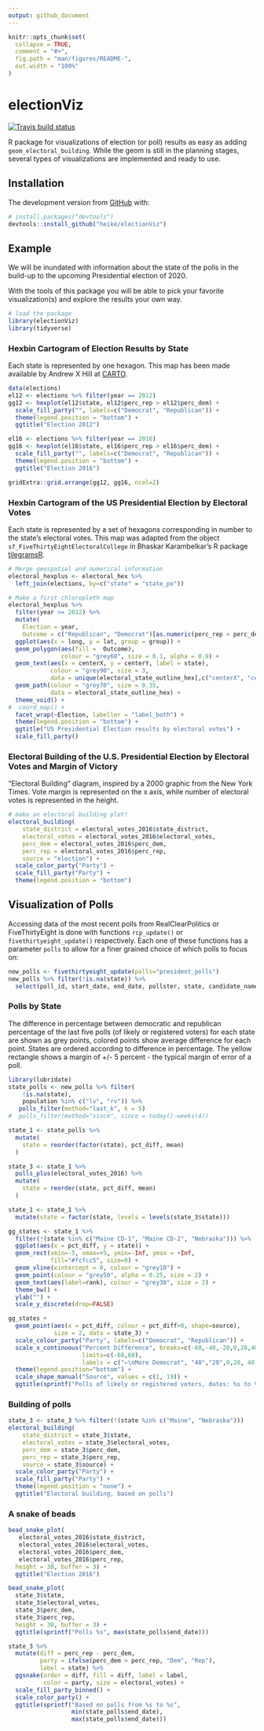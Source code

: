 ```yaml
---
output: github_document
---
```


<!-- README.md is generated from README.Rmd. Please edit that file -->



```r
knitr::opts_chunk$set(
  collapse = TRUE,
  comment = "#>",
  fig.path = "man/figures/README-",
  out.width = "100%"
)
```

# electionViz

<!-- badges: start -->
[![Travis build status](https://travis-ci.org/heike/electionViz.svg?branch=master)](https://travis-ci.org/heike/electionViz)
<!-- badges: end -->

R package for visualizations of election (or poll) results as easy as adding `geom_electoral_building`. While the geom is still in the planning stages, several types of visualizations are implemented and ready to use.

## Installation

The development version from [GitHub](https://github.com/) with:

``` r
# install.packages("devtools")
devtools::install_github("heike/electionViz")
```
## Example

We will be inundated with information about the state of the polls in the build-up to the upcoming Presidential election of 2020.

With the tools of this package you will be able to pick your favorite visualization(s) and explore the results your own way.

```r
# load the package
library(electionViz)
library(tidyverse)
```


### Hexbin Cartogram of Election Results by State

Each state is represented by one hexagon. This map has been made available by Andrew X Hill at [CARTO](https://team.carto.com/u/andrew/tables/andrew.us_states_hexgrid/public/map).


```r
data(elections)
el12 <- elections %>% filter(year == 2012)
gg12 <- hexplot(el12$state, el12$perc_rep > el12$perc_dem) +
  scale_fill_party("", labels=c("Democrat", "Republican")) +
  theme(legend.position = "bottom") +
  ggtitle("Election 2012")

el16 <- elections %>% filter(year == 2016)
gg16 <- hexplot(el16$state, el16$perc_rep > el16$perc_dem) +
  scale_fill_party("", labels=c("Democrat", "Republican")) +
  theme(legend.position = "bottom") +
  ggtitle("Election 2016")

gridExtra::grid.arrange(gg12, gg16, ncol=2)
```


### Hexbin Cartogram of the US Presidential Election by Electoral Votes

Each state is represented by a set of hexagons corresponding in number to the state's electoral votes. This map was adapted from the object `sf_FiveThirtyEightElectoralCollege` in Bhaskar Karambelkar's R package [tilegramsR](https://github.com/bhaskarvk/tilegramsR).

```r
# Merge geospatial and numerical information
electoral_hexplus <- electoral_hex %>%
  left_join(elections, by=c("state" = "state_po"))

# Make a first chloropleth map
electoral_hexplus %>%
  filter(year >= 2012) %>%
  mutate(
    Election = year,
    Outcome = c("Republican", "Democrat")[as.numeric(perc_rep < perc_dem) + 1]) %>%
  ggplot(aes(x = long, y = lat, group = group)) +
  geom_polygon(aes(fill =  Outcome), 
               colour = "grey60", size = 0.1, alpha = 0.9) +
  geom_text(aes(x = centerX, y = centerY, label = state), 
            colour = "grey90", size = 3, 
            data = unique(electoral_state_outline_hex[,c("centerX", "centerY", "state", "group")])) +
  geom_path(colour = "grey70", size = 0.35, 
            data = electoral_state_outline_hex) +
  theme_void() +
#  coord_map() +
  facet_wrap(~Election, labeller = "label_both") +
  theme(legend.position = "bottom") +
  ggtitle("US Presidential Election results by electoral votes") +
  scale_fill_party()
```


### Electoral Building of the U.S. Presidential Election by Electoral Votes and Margin of Victory  

"Electoral Building" diagram, inspired by a 2000 graphic from the New York Times. Vote margin is represented on the x axis, while number of electoral votes is represented in the height. 

```r

# make an electoral building plot! 
electoral_building(
    state_district = electoral_votes_2016$state_district, 
    electoral_votes = electoral_votes_2016$electoral_votes, 
    perc_dem = electoral_votes_2016$perc_dem, 
    perc_rep = electoral_votes_2016$perc_rep,
    source = "election") +
  scale_color_party("Party") +
  scale_fill_party("Party") +
  theme(legend.position = "bottom")
```

## Visualization of Polls

Accessing data of the most recent polls from RealClearPolitics or FiveThirtyEight is done with functions `rcp_update()` or `fivethirtyeight_update()` respectively.
Each one of these functions has a parameter `polls` to allow for a finer grained choice of which polls to focus on:

```r
new_polls <- fivethirtyeight_update(polls="president_polls")
new_polls %>% filter(!is.na(state)) %>%
  select(poll_id, start_date, end_date, pollster, state, candidate_name, pct)
```


### Polls by State

The difference in percentage between democratic and republican percentage of the last five polls (of likely or registered voters) for each state are shown as grey points, colored points show average difference for each point. States are ordered according to difference in percentage. The yellow rectangle shows a margin of +/- 5 percent - the typical margin of error of a poll.


```r
library(lubridate)
state_polls <- new_polls %>% filter(
    !is.na(state),
    population %in% c("lv", "rv")) %>%
   polls_filter(method="last_k", k = 5)
#  polls_filter(method="since", since = today()-weeks(4))

state_1 <- state_polls %>%
  mutate(
    state = reorder(factor(state), pct_diff, mean)
  ) 

state_3 <- state_1 %>%
  polls_plus(electoral_votes_2016) %>%
  mutate(
    state = reorder(state, pct_diff, mean)
  )

state_1 <- state_1 %>%
  mutate(state = factor(state, levels = levels(state_3$state)))

gg_states <- state_1 %>%
  filter(!(state %in% c("Maine CD-1", "Maine CD-2", "Nebraska"))) %>%
  ggplot(aes(x = pct_diff, y = state)) + 
  geom_rect(xmin=-5, xmax=+5, ymin=-Inf, ymax = +Inf, 
            fill="#fcfcc5", size=0) + 
  geom_vline(xintercept = 0, colour = "grey10") + 
  geom_point(colour = "grey50", alpha = 0.25, size = 2) +
  geom_text(aes(label=rank), colour = "grey30", size = 2) +
  theme_bw() +
  ylab("") +
  scale_y_discrete(drop=FALSE) 

gg_states +
  geom_point(aes(x = pct_diff, colour = pct_diff>0, shape=source),
             size = 2, data = state_3) +
  scale_colour_party("Party", labels=c("Democrat", "Republican")) +
  scale_x_continuous("Percent Difference", breaks=c(-60,-40,-20,0,20,40,60), 
                     limits=c(-60,60),
                     labels = c("←\nMore Democrat", "40","20",0,20, 40, "→\nMore Republican")) +
  theme(legend.position="bottom") +
  scale_shape_manual("Source", values = c(1, 19)) +
  ggtitle(sprintf("Polls of likely or registered voters, dates: %s to %s", min(state_1$end_date), max(state_1$end_date)))
```

### Building of polls

```r
state_3 <- state_3 %>% filter(!(state %in% c("Maine", "Nebraska")))
electoral_building(
    state_district = state_3$state, 
    electoral_votes = state_3$electoral_votes, 
    perc_dem = state_3$perc_dem, 
    perc_rep = state_3$perc_rep,
    source = state_3$source) +
  scale_color_party("Party") +
  scale_fill_party("Party") +
  theme(legend.position = "none") +
  ggtitle("Electoral building, based on polls")
```

### A snake of beads

```r
bead_snake_plot(
   electoral_votes_2016$state_district,
   electoral_votes_2016$electoral_votes,
   electoral_votes_2016$perc_dem,
   electoral_votes_2016$perc_rep, 
  height = 30, buffer = 3) +
  ggtitle("Election 2016")
```

```r
bead_snake_plot(
  state_3$state, 
  state_3$electoral_votes,
  state_3$perc_dem, 
  state_3$perc_rep, 
  height = 30, buffer = 3) +
  ggtitle(sprintf("Polls %s", max(state_polls$end_date)))
```

```r
state_3 %>%
  mutate(diff = perc_rep - perc_dem, 
         party = ifelse(perc_dem > perc_rep, "Dem", "Rep"),
         label = state) %>%
  ggsnake(order = diff, fill = diff, label = label, 
          color = party, size = electoral_votes) +
  scale_fill_party_binned() + 
  scale_color_party() +
  ggtitle(sprintf("Based on polls from %s to %s",
                  min(state_polls$end_date), 
                  max(state_polls$end_date)))
```